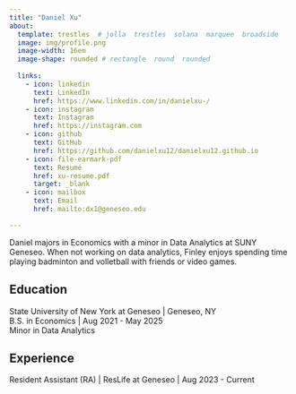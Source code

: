 ```yaml
---
title: "Daniel Xu" 
about:
  template: trestles  # jolla  trestles  solana  marquee  broadside
  image: img/profile.png
  image-width: 16em
  image-shape: rounded # rectangle  round  rounded
  
  links:
    - icon: linkedin
      text: LinkedIn
      href: https://www.linkedin.com/in/danielxu-/
    - icon: instagram
      text: Instagram
      href: https://instagram.com
    - icon: github
      text: GitHub
      href: https://github.com/danielxu12/danielxu12.github.io
    - icon: file-earmark-pdf
      text: Resumé
      href: xu-resume.pdf
      target: _blank
    - icon: mailbox
      text: Email
      href: mailto:dx1@geneseo.edu

---
```



Daniel majors in Economics with a minor in Data Analytics at SUNY Geneseo. When not working on data analytics, Finley enjoys spending time playing badminton and volletball with friends or video games. <br>

## Education

State University of New York at Geneseo | Geneseo, NY <br>
B.S. in Economics | Aug 2021 - May 2025 <br>
Minor in Data Analytics

## Experience

Resident Assistant (RA) | ResLife at Geneseo | Aug 2023 - Current


